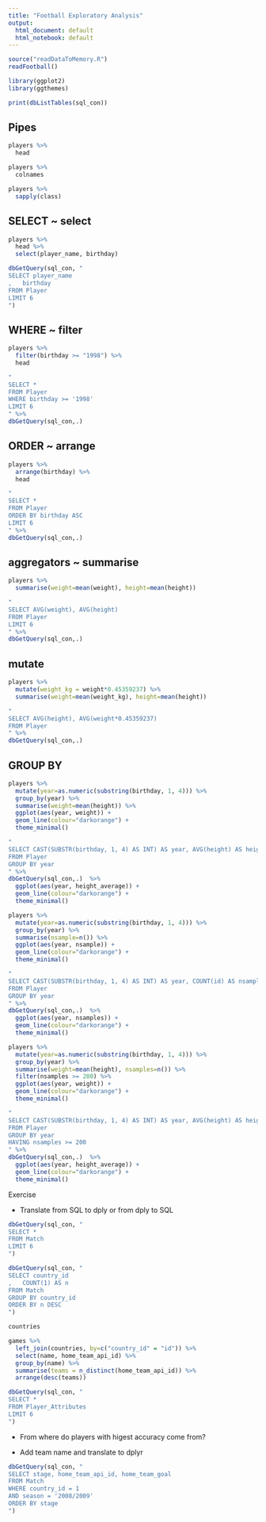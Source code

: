 ```yaml
---
title: "Football Exploratory Analysis"
output:
  html_document: default
  html_notebook: default
---
```


```r
source("readDataToMemory.R")
readFootball()

library(ggplot2)
library(ggthemes)

print(dbListTables(sql_con))
```

## Pipes

```r
players %>%
  head
```

```r
players %>%
  colnames
```
```r
players %>%
  sapply(class)
```



## SELECT ~ select

```r
players %>%
  head %>%
  select(player_name, birthday)
```

```r
dbGetQuery(sql_con, "
SELECT player_name
,   birthday
FROM Player
LIMIT 6
")
```

## WHERE ~ filter

```r
players %>%
  filter(birthday >= "1998") %>%
  head

"
SELECT *
FROM Player
WHERE birthday >= '1998'
LIMIT 6
" %>%
dbGetQuery(sql_con,.)
```

## ORDER ~ arrange

```r
players %>%
  arrange(birthday) %>%
  head

"
SELECT *
FROM Player
ORDER BY birthday ASC
LIMIT 6
" %>%
dbGetQuery(sql_con,.)
```

## aggregators ~ summarise

```r
players %>%
  summarise(weight=mean(weight), height=mean(height))

"
SELECT AVG(weight), AVG(height)
FROM Player
LIMIT 6
" %>%
dbGetQuery(sql_con,.)
```

## mutate

```r
players %>%
  mutate(weight_kg = weight*0.45359237) %>%
  summarise(weight=mean(weight_kg), height=mean(height))

"
SELECT AVG(height), AVG(weight*0.45359237)
FROM Player
" %>%
dbGetQuery(sql_con,.)
```

## GROUP BY

```r
players %>%
  mutate(year=as.numeric(substring(birthday, 1, 4))) %>%
  group_by(year) %>%
  summarise(weight=mean(height)) %>%
  ggplot(aes(year, weight)) +
  geom_line(colour="darkorange") +
  theme_minimal()

"
SELECT CAST(SUBSTR(birthday, 1, 4) AS INT) AS year, AVG(height) AS height_average
FROM Player
GROUP BY year
" %>%
dbGetQuery(sql_con,.)  %>%
  ggplot(aes(year, height_average)) +
  geom_line(colour="darkorange") +
  theme_minimal()
```
```r
players %>%
  mutate(year=as.numeric(substring(birthday, 1, 4))) %>%
  group_by(year) %>%
  summarise(nsample=n()) %>%
  ggplot(aes(year, nsample)) +
  geom_line(colour="darkorange") +
  theme_minimal()

"
SELECT CAST(SUBSTR(birthday, 1, 4) AS INT) AS year, COUNT(id) AS nsamples
FROM Player
GROUP BY year
" %>%
dbGetQuery(sql_con,.)  %>%
  ggplot(aes(year, nsamples)) +
  geom_line(colour="darkorange") +
  theme_minimal()
```

```r
players %>%
  mutate(year=as.numeric(substring(birthday, 1, 4))) %>%
  group_by(year) %>%
  summarise(weight=mean(height), nsamples=n()) %>%
  filter(nsamples >= 200) %>%
  ggplot(aes(year, weight)) +
  geom_line(colour="darkorange") +
  theme_minimal()

"
SELECT CAST(SUBSTR(birthday, 1, 4) AS INT) AS year, AVG(height) AS height_average, COUNT(id) AS nsamples
FROM Player
GROUP BY year
HAVING nsamples >= 200
" %>%
dbGetQuery(sql_con,.)  %>%
  ggplot(aes(year, height_average)) +
  geom_line(colour="darkorange") +
  theme_minimal()
```

Exercise

* Translate from SQL to dply or from dply to SQL
```r
dbGetQuery(sql_con, "
SELECT *
FROM Match
LIMIT 6
")
```

```r
dbGetQuery(sql_con, "
SELECT country_id
,   COUNT(1) AS n
FROM Match
GROUP BY country_id
ORDER BY n DESC
")
```
```r
countries
```


```r
games %>%
  left_join(countries, by=c("country_id" = "id")) %>%
  select(name, home_team_api_id) %>%
  group_by(name) %>%
  summarise(teams = n_distinct(home_team_api_id)) %>%
  arrange(desc(teams))
```

```r
dbGetQuery(sql_con, "
SELECT *
FROM Player_Attributes
LIMIT 6
")

```

* From where do players with higest accuracy come from?

* Add team name and translate to dplyr

```r
dbGetQuery(sql_con, "
SELECT stage, home_team_api_id, home_team_goal
FROM Match
WHERE country_id = 1
AND season = '2008/2009'
ORDER BY stage
")
```
